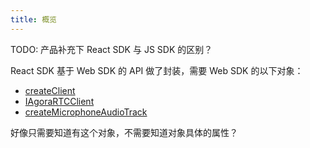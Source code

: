 ```yaml
---
title: 概览
---
```


TODO: 产品补充下 React SDK 与 JS SDK 的区别？

React SDK 基于 Web SDK 的 API 做了封装，需要 Web SDK 的以下对象：

- [createClient](https://docportal.shengwang.cn/cn/live-streaming-premium-4.x/API%20Reference/web_ng/interfaces/iagorartc.html#createclient)
- [IAgoraRTCClient](https://docportal.shengwang.cn/cn/live-streaming-premium-4.x/API%20Reference/web_ng/interfaces/iagorartcclient.html)
- [createMicrophoneAudioTrack](https://docportal.shengwang.cn/cn/live-streaming-premium-4.x/API%20Reference/web_ng/interfaces/iagorartc.html#createmicrophoneaudiotrack)

好像只需要知道有这个对象，不需要知道对象具体的属性？